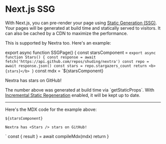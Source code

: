 
# Next.js SSG

With Next.js, you can pre-render your page using
[Static Generation (SSG)](https://nextjs.org/docs/basic-features/pages#static-generation-recommended).
Your pages will be generated at build time and statically served to visitors. It
can also be cached by a CDN to maximize the performance.

This is supported by Nextra too. Here's an example:

<SSGPage />

export async function SSGPage() {
  const starsComponent = `export async function Stars() {
  const response = await fetch('https://api.github.com/repos/shuding/nextra')
  const repo = await response.json()
  const stars = repo.stargazers_count
  return <b>{stars}</b>
}`
  const mdx = `${starsComponent}

<div className="mt-6 rounded-xl border border-gray-200 p-4 dark:border-gray-900">
  Nextra has <Stars /> stars on GitHub!
</div>

The number above was generated at build time via \`getStaticProps\`. With
[Incremental Static Regeneration](https://nextjs.org/docs/basic-features/data-fetching#incremental-static-regeneration)
enabled, it will be kept up to date.

---

Here's the MDX code for the example above:

~~~mdx filename="MDX"
${starsComponent}

Nextra has <Stars /> stars on GitHub!
~~~
`
  const { result } = await compileMdx(mdx)
  return <RemoteContent compiledSource={result} components={useMDXComponents()} />
}
